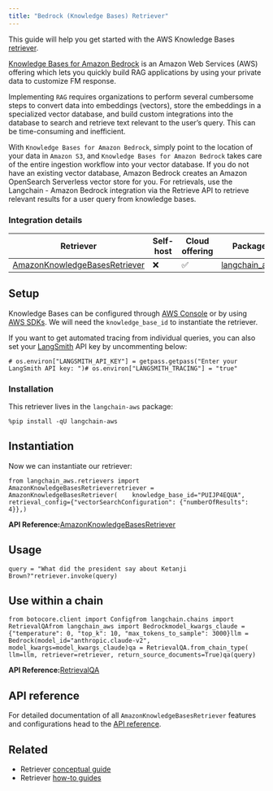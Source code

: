 ```yaml
---
title: "Bedrock (Knowledge Bases) Retriever"
---
```


This guide will help you get started with the AWS Knowledge Bases [retriever](/src/oss/concepts/retrievers).

[Knowledge Bases for Amazon Bedrock](https://aws.amazon.com/bedrock/knowledge-bases/) is an Amazon Web Services (AWS) offering which lets you quickly build RAG applications by using your private data to customize FM response.

Implementing `RAG` requires organizations to perform several cumbersome steps to convert data into embeddings (vectors), store the embeddings in a specialized vector database, and build custom integrations into the database to search and retrieve text relevant to the user’s query. This can be time-consuming and inefficient.

With `Knowledge Bases for Amazon Bedrock`, simply point to the location of your data in `Amazon S3`, and `Knowledge Bases for Amazon Bedrock` takes care of the entire ingestion workflow into your vector database. If you do not have an existing vector database, Amazon Bedrock creates an Amazon OpenSearch Serverless vector store for you. For retrievals, use the Langchain - Amazon Bedrock integration via the Retrieve API to retrieve relevant results for a user query from knowledge bases.

### Integration details

| Retriever                                | Self-host | Cloud offering | Package                                                                                                                                         |
| ---------------------------------------- | --------- | -------------- | ----------------------------------------------------------------------------------------------------------------------------------------------- |
| [AmazonKnowledgeBasesRetriever](/src/oss/../../bedrock) | ❌         | ✅              | [langchain\_aws](https://python.langchain.com/api_reference/aws/retrievers/langchain_aws.retrievers.bedrock.AmazonKnowledgeBasesRetriever.html) |

## Setup

Knowledge Bases can be configured through [AWS Console](https://aws.amazon.com/console/) or by using [AWS SDKs](https://aws.amazon.com/developer/tools/). We will need the `knowledge_base_id` to instantiate the retriever.

If you want to get automated tracing from individual queries, you can also set your [LangSmith](https://docs.smith.langchain.com/) API key by uncommenting below:

```
# os.environ["LANGSMITH_API_KEY"] = getpass.getpass("Enter your LangSmith API key: ")# os.environ["LANGSMITH_TRACING"] = "true"
```

### Installation

This retriever lives in the `langchain-aws` package:

```
%pip install -qU langchain-aws
```

## Instantiation

Now we can instantiate our retriever:

```
from langchain_aws.retrievers import AmazonKnowledgeBasesRetrieverretriever = AmazonKnowledgeBasesRetriever(    knowledge_base_id="PUIJP4EQUA",    retrieval_config={"vectorSearchConfiguration": {"numberOfResults": 4}},)
```

**API Reference:**[AmazonKnowledgeBasesRetriever](https://python.langchain.com/api_reference/aws/retrievers/langchain_aws.retrievers.bedrock.AmazonKnowledgeBasesRetriever.html)

## Usage

```
query = "What did the president say about Ketanji Brown?"retriever.invoke(query)
```

## Use within a chain

```
from botocore.client import Configfrom langchain.chains import RetrievalQAfrom langchain_aws import Bedrockmodel_kwargs_claude = {"temperature": 0, "top_k": 10, "max_tokens_to_sample": 3000}llm = Bedrock(model_id="anthropic.claude-v2", model_kwargs=model_kwargs_claude)qa = RetrievalQA.from_chain_type(    llm=llm, retriever=retriever, return_source_documents=True)qa(query)
```

**API Reference:**[RetrievalQA](https://python.langchain.com/api_reference/langchain/chains/langchain.chains.retrieval_qa.base.RetrievalQA.html)

## API reference

For detailed documentation of all `AmazonKnowledgeBasesRetriever` features and configurations head to the [API reference](https://python.langchain.com/api_reference/aws/retrievers/langchain_aws.retrievers.bedrock.AmazonKnowledgeBasesRetriever.html).

## Related

* Retriever [conceptual guide](/src/oss/concepts/retrievers)
* Retriever [how-to guides](/src/oss/how_to/#retrievers)
